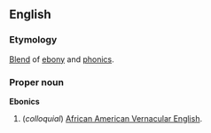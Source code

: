 ==English==
===Etymology===
[[Blend]] of [[ebony]] and [[phonics]].

===Proper noun===
'''Ebonics'''

#(''colloquial'') [[African American Vernacular English]].